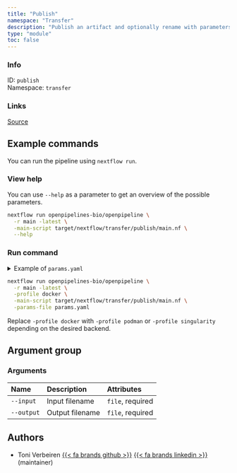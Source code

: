 ```yaml
---
title: "Publish"
namespace: "Transfer"
description: "Publish an artifact and optionally rename with parameters"
type: "module"
toc: false
---
```


::: {.column-margin}

### Info

ID: `publish`  
Namespace: `transfer`

### Links
[Source](https://github.com/openpipelines-bio/openpipeline/blob/main/src/transfer/publish){.btn-action .btn-sm .btn-info .btn role="button"}

:::



## Example commands

You can run the pipeline using `nextflow run`.

### View help

You can use `--help` as a parameter to get an overview of the possible parameters.

```bash
nextflow run openpipelines-bio/openpipeline \
  -r main -latest \
  -main-script target/nextflow/transfer/publish/main.nf \
  --help
```

### Run command

<details>
<summary>Example of `params.yaml`</summary>
```yaml

```
</details>

```bash
nextflow run openpipelines-bio/openpipeline \
  -r main -latest \
  -profile docker \
  -main-script target/nextflow/transfer/publish/main.nf \
  -params-file params.yaml
```

:::{.callout-note}
Replace `-profile docker` with `-profile podman` or `-profile singularity` depending on the desired backend.
:::

## Argument group

### Arguments

|Name       |Description     |Attributes       |
|:----------|:---------------|:----------------|
|`--input`  |Input filename  |`file`, required |
|`--output` |Output filename |`file`, required |

## Authors


  * Toni Verbeiren [{{< fa brands github >}}](https://github.com/tverbeiren) [{{< fa brands linkedin >}}](https://linkedin.com/in/verbeiren) (maintainer)
